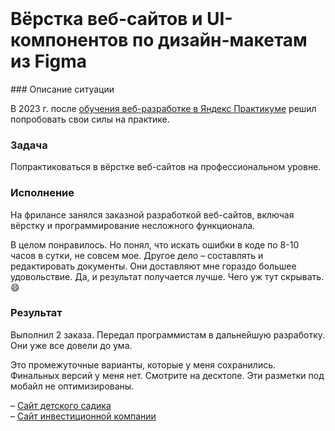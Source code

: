 
<br />

# Вёрстка веб-сайтов и UI-компонентов по дизайн-макетам из Figma

<Steps>
### Описание ситуации

В 2023 г. после [обучения веб-разработке в Яндекс Практикуме](../projects/obucheniye-veb-razrabotke.mdx) решил попробовать свои силы на практике.

### Задача

Попрактиковаться в вёрстке веб-сайтов на профессиональном уровне.

### Исполнение

На фрилансе занялся заказной разработкой веб-сайтов, включая вёрстку и программирование несложного функционала. 

В целом понравилось. Но понял, что искать ошибки в коде по 8-10 часов в сутки, не совсем мое. Другое дело – составлять и редактировать документы. Они доставляют мне гораздо большее удовольствие. Да, и результат получается лучше. Чего уж тут скрывать. 😄

### Результат

Выполнил 2 заказа. Передал программистам в дальнейшую разработку. Они уже все довели до ума.

<Callout emoji="👇">
Это промежуточные варианты, которые у меня сохранились. Финальных версий у меня нет.  
Смотрите на десктопе. Эти разметки под мобайл не оптимизированы.
</Callout>
 
– [Сайт детского садика](https://pnrf.github.io/kids-story)  
– [Сайт инвестиционной компании](https://pnrf.github.io/financial-company)

</Steps>